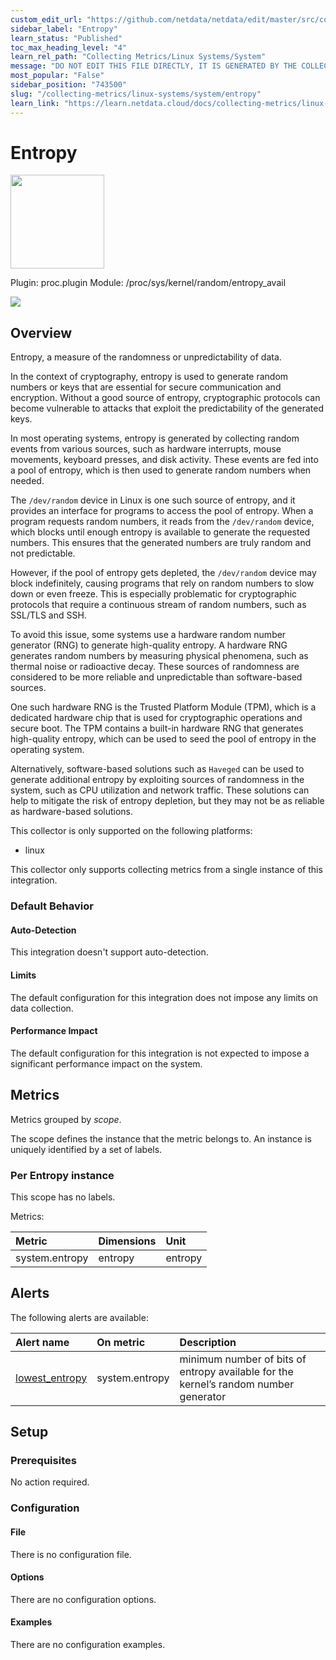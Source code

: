 ```yaml
---
custom_edit_url: "https://github.com/netdata/netdata/edit/master/src/collectors/proc.plugin/metadata.yaml"
sidebar_label: "Entropy"
learn_status: "Published"
toc_max_heading_level: "4"
learn_rel_path: "Collecting Metrics/Linux Systems/System"
message: "DO NOT EDIT THIS FILE DIRECTLY, IT IS GENERATED BY THE COLLECTOR'S metadata.yaml FILE"
most_popular: "False"
sidebar_position: "743500"
slug: "/collecting-metrics/linux-systems/system/entropy"
learn_link: "https://learn.netdata.cloud/docs/collecting-metrics/linux-systems/system/entropy"
---
```



# Entropy


<img src="https://netdata.cloud/img/syslog.png" width="150"/>


Plugin: proc.plugin
Module: /proc/sys/kernel/random/entropy_avail

<img src="https://img.shields.io/badge/maintained%20by-Netdata-%2300ab44" />

## Overview

Entropy, a measure of the randomness or unpredictability of data.

In the context of cryptography, entropy is used to generate random numbers or keys that are essential for
secure communication and encryption. Without a good source of entropy, cryptographic protocols can become
vulnerable to attacks that exploit the predictability of the generated keys.

In most operating systems, entropy is generated by collecting random events from various sources, such as
hardware interrupts, mouse movements, keyboard presses, and disk activity. These events are fed into a pool
of entropy, which is then used to generate random numbers when needed.

The `/dev/random` device in Linux is one such source of entropy, and it provides an interface for programs
to access the pool of entropy. When a program requests random numbers, it reads from the `/dev/random` device,
which blocks until enough entropy is available to generate the requested numbers. This ensures that the
generated numbers are truly random and not predictable. 

However, if the pool of entropy gets depleted, the `/dev/random` device may block indefinitely, causing
programs that rely on random numbers to slow down or even freeze. This is especially problematic for
cryptographic protocols that require a continuous stream of random numbers, such as SSL/TLS and SSH.

To avoid this issue, some systems use a hardware random number generator (RNG) to generate high-quality
entropy. A hardware RNG generates random numbers by measuring physical phenomena, such as thermal noise or
radioactive decay. These sources of randomness are considered to be more reliable and unpredictable than
software-based sources.

One such hardware RNG is the Trusted Platform Module (TPM), which is a dedicated hardware chip that is used
for cryptographic operations and secure boot. The TPM contains a built-in hardware RNG that generates
high-quality entropy, which can be used to seed the pool of entropy in the operating system.

Alternatively, software-based solutions such as `Haveged` can be used to generate additional entropy by
exploiting sources of randomness in the system, such as CPU utilization and network traffic. These solutions
can help to mitigate the risk of entropy depletion, but they may not be as reliable as hardware-based solutions.




This collector is only supported on the following platforms:

- linux

This collector only supports collecting metrics from a single instance of this integration.


### Default Behavior

#### Auto-Detection

This integration doesn't support auto-detection.

#### Limits

The default configuration for this integration does not impose any limits on data collection.

#### Performance Impact

The default configuration for this integration is not expected to impose a significant performance impact on the system.


## Metrics

Metrics grouped by *scope*.

The scope defines the instance that the metric belongs to. An instance is uniquely identified by a set of labels.



### Per Entropy instance



This scope has no labels.

Metrics:

| Metric | Dimensions | Unit |
|:------|:----------|:----|
| system.entropy | entropy | entropy |



## Alerts


The following alerts are available:

| Alert name  | On metric | Description |
|:------------|:----------|:------------|
| [ lowest_entropy ](https://github.com/netdata/netdata/blob/master/src/health/health.d/entropy.conf) | system.entropy | minimum number of bits of entropy available for the kernel’s random number generator |


## Setup

### Prerequisites

No action required.

### Configuration

#### File

There is no configuration file.
#### Options



There are no configuration options.

#### Examples
There are no configuration examples.


